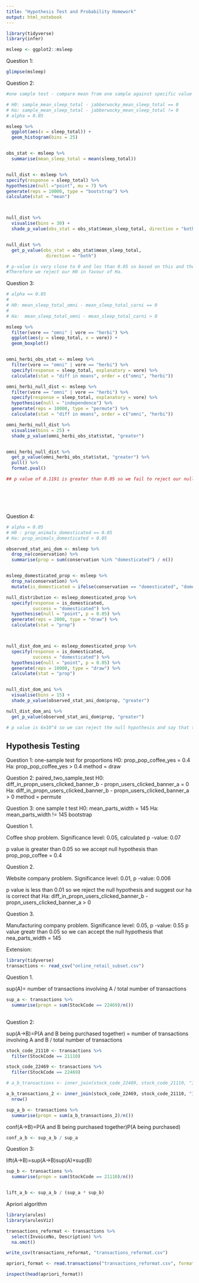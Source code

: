```yaml
---
title: "Hypothesis Test and Probability Homework"
output: html_notebook
---
```



```r

library(tidyverse)
library(infer)

msleep <- ggplot2::msleep

```

Question 1:

```r

glimpse(msleep)

```
Question 2:

```r

#one sample test - compare mean from one sample against specific value

# H0: sample_mean_sleep_total - jabberwocky_mean_sleep_total == 0
# Ha: sample_mean_sleep_total - jabberwocky_mean_sleep_total != 0
# alpha = 0.05

msleep %>% 
  ggplot(aes(x = sleep_total)) + 
  geom_histogram(bins = 25)


obs_stat <- msleep %>%
  summarise(mean_sleep_total = mean(sleep_total))


null_dist <- msleep %>% 
specify(response = sleep_total) %>% 
hypothesize(null ="point", mu = 7) %>%   
generate(reps = 10000, type = "bootstrap") %>%    
calculate(stat = "mean")



null_dist %>% 
  visualise(bins = 30) +
  shade_p_value(obs_stat = obs_stat$mean_sleep_total, direction = "both")


null_dist %>% 
  get_p_value(obs_stat = obs_stat$mean_sleep_total, 
               direction = "both")

# p-value is very close to 0 and les than 0.05 so based on this and the visualisation of our obs stat on our null distribution we can say that it is unlikley that the mean sleep_total is the same as the typical jabberwocky value.
#Therefore we reject our H0 in favour of Ha.

```

Question 3:

```r

# alpha == 0.05
# 
# H0: mean_sleep_total_omni - mean_sleep_total_carni == 0
# 
# Ha:  mean_sleep_total_omni - mean_sleep_total_carni > 0

msleep %>% 
  filter(vore == "omni" | vore == "herbi") %>% 
  ggplot(aes(y = sleep_total, x = vore)) +
  geom_boxplot()


omni_herbi_obs_stat <- msleep %>% 
  filter(vore == "omni" | vore == "herbi") %>% 
  specify(response = sleep_total, explanatory = vore) %>% 
  calculate(stat = "diff in means", order = c("omni", "herbi"))

omni_herbi_null_dist <- msleep %>% 
  filter(vore == "omni" | vore == "herbi") %>% 
  specify(response = sleep_total, explanatory = vore) %>% 
  hypothesise(null = "independence") %>% 
  generate(reps = 10000, type = "permute") %>%
  calculate(stat = "diff in means", order = c("omni", "herbi"))

omni_herbi_null_dist %>% 
  visualise(bins = 25) +
  shade_p_value(omni_herbi_obs_stat$stat, "greater")


omni_herbi_null_dist %>% 
  get_p_value(omni_herbi_obs_stat$stat, "greater") %>% 
  pull() %>% 
  format.pval()

## p value of 0.1191 is greater than 0.05 so we fail to reject our null hypothesis than omnivores do not sleep significantly longer than herbivores.







```

Question 4:


```r

# alpha = 0.05 
# H0 : prop_animals_domesticated == 0.05
# Ha: prop_animals_domesticated > 0.05

observed_stat_ani_dom <- msleep %>% 
  drop_na(conservation) %>% 
  summarise(prop = sum(conservation %in% "domesticated") / n())


msleep_domesticated_prop <- msleep %>% 
  drop_na(conservation) %>% 
  mutate(is_domesticated = ifelse(conservation == "domesticated", "domesticated", "not domesticated")) 

null_distribution <- msleep_domesticated_prop %>% 
  specify(response = is_domesticated,
          success = "domesticated") %>% 
  hypothesise(null = "point", p = 0.05) %>% 
  generate(reps = 2000, type = "draw") %>%  
  calculate(stat = "prop") 



null_dist_dom_ani <- msleep_domesticated_prop %>% 
  specify(response = is_domesticated,
          success = "domesticated") %>% 
  hypothesise(null = "point", p = 0.05) %>% 
  generate(reps = 10000, type = "draw") %>%  
  calculate(stat = "prop") 


null_dist_dom_ani %>% 
  visualise(bins = 15) +
  shade_p_value(observed_stat_ani_dom$prop, "greater")

null_dist_dom_ani %>% 
  get_p_value(observed_stat_ani_dom$prop, "greater")

# p value is 6x10^4 so we can reject the null hypothesis and say that the proportion of domesticated animals is greater than 5%.


```

## Hypothesis Testing 

Question 1:
one-sample test for proportions
H0: prop_pop_coffee_yes = 0.4
Ha: prop_pop_coffee_yes > 0.4
method = draw

Question 2:
paired_two_sample_test
H0: diff_in_propn_users_clicked_banner_b - propn_users_clicked_banner_a = 0
Ha: diff_in_propn_users_clicked_banner_b - propn_users_clicked_banner_a > 0
method = permute

Question 3:
one sample t test
H0: mean_parts_width = 145
Ha: mean_parts_width != 145
bootstrap



Question 1.

Coffee shop problem. Significance level: 0.05, calculated p
-value: 0.07

p value is greater than 0.05 so we accept null hypothesis than prop_pop_coffee = 0.4


Question 2.

Website company problem. Significance level: 0.01, p
-value: 0.006

p value is less than 0.01 so we reject the null hypothesis and suggest our ha is correct that Ha: diff_in_propn_users_clicked_banner_b - propn_users_clicked_banner_a > 0

Question 3.

Manufacturing company problem. Significance level: 0.05, p
-value: 0.55
p value greatr than 0.05 so we can accept the null hypothesis that nea_parts_width = 145


Extension:

```r
library(tidyverse)
transactions <- read_csv("online_retail_subset.csv")
```

Question 1.

sup(A)= number of transactions involving A / total number of transactions

```r

sup_a <- transactions %>% 
  summarise(propn = sum(StockCode == 22469)/n())
  

```


Question 2:

sup(A→B)=P(A and B being purchased together) = number of transactions involving A and B / total number of transactions

```r

stock_code_21110 <- transactions %>% 
  filter(StockCode == 21110)

stock_code_22469 <- transactions %>% 
  filter(StockCode == 22469)

# a_b_transactions <- inner_join(stock_code_22469, stock_code_21110, "InvoiceNo")

a_b_transactions_2 <- inner_join(stock_code_22469, stock_code_21110, "InvoiceDate") %>% 
  nrow()

sup_a_b <- transactions %>% 
  summarise(propn = sum(a_b_transactions_2)/n())

```
conf(A→B)=P(A and B being purchased together)P(A being purchased)

```r

conf_a_b <- sup_a_b / sup_a

```



Question 3:

lift(A→B)=sup(A→B)sup(A)×sup(B)

```r
sup_b <- transactions %>% 
  summarise(propn = sum(StockCode == 21110)/n())


lift_a_b <- sup_a_b / (sup_a * sup_b)
```


Apriori algorithm

```r
library(arules)
library(arulesViz)
```

```r
transactions_reformat <- transactions %>%
  select(InvoiceNo, Description) %>%
  na.omit()

write_csv(transactions_reformat, "transactions_reformat.csv")

apriori_format <- read.transactions("transactions_reformat.csv", format = "single", sep = ",", header = TRUE, cols = c("InvoiceNo", "Description"))
```
```r
inspect(head(apriori_format))
```

